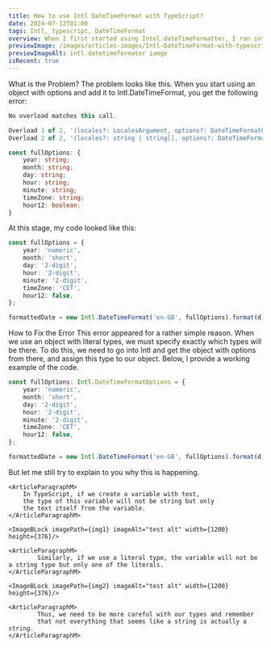```yaml
---
title: How to use Intl DateTimeFormat with TypeScript?
date: 2024-07-12T01:00
tags: Intl, typescript, DateTimeFormat
overview: When I first started using Intel.dateTimeFormatter, I ran into a problem that wasn't obvious, at least to me. But the problem turned out to be that I needed to explicitly specify the data type in the object options. And in this article, I will tell you how to solve this Intl.DateTimeFormat TypeScript error problem.
previewImage: /images/articles-images/Intl-DateTimeFormat-with-typescript-banner.webp
previewImageAlt: intl.datetimeformater iamge
isRecent: true
---
```




<ContentPart>
	<ArticleTitleL headingTag="h2">What is the Problem?</ArticleTitleL>
	<ArticleParagraphM>
	The problem looks like this. When you start using an object with options and add it to Intl.DateTimeFormat, you get the following error:
	</ArticleParagraphM>

```typescript
No overload matches this call.

Overload 1 of 2, '(locales?: LocalesArgument, options?: DateTimeFormatOptions): DateTimeFormat', gave the following error.
Overload 2 of 2, '(locales?: string | string[], options?: DateTimeFormatOptions): DateTimeFormat', gave the following error.ts(2769)

const fullOptions: {
	year: string;
	month: string;
	day: string;
	hour: string;
	minute: string;
	timeZone: string;
	hour12: boolean;
}

```

<ArticleParagraphM>At this stage, my code looked like this:</ArticleParagraphM>

```typescript
const fullOptions = {
	year: 'numeric',
	month: 'short',
	day: '2-digit',
	hour: '2-digit',
	minute: '2-digit',
	timeZone: 'CET',
	hour12: false,
};

formattedDate = new Intl.DateTimeFormat('en-GB', fullOptions).format(d);
```

</ContentPart>

<ContentPart>
	<ArticleTitleL headingTag="h2">How to Fix the Error</ArticleTitleL>
	<ArticleParagraphM>
		This error appeared for a rather simple reason.
		When we use an object with literal types, we must
		specify exactly which types will be there.
		To do this, we need to go into Intl and get the object
		with options from there, and assign this type to our object.
		Below, I provide a working example of the code.
	</ArticleParagraphM>

```typescript
const fullOptions: Intl.DateTimeFormatOptions = {
	year: 'numeric',
	month: 'short',
	day: '2-digit',
	hour: '2-digit',
	minute: '2-digit',
	timeZone: 'CET',
	hour12: false,
};

formattedDate = new Intl.DateTimeFormat('en-GB', fullOptions).format(d);
```

</ContentPart>

<ContentPart>
	<ArticleTitleL headingTag="h2">
	But let me still try to explain to you why this is happening.
	</ArticleTitleL>

    <ArticleParagraphM>
    	In TypeScript, if we create a variable with text,
    	the type of this variable will not be string but only
    	the text itself from the variable.
    </ArticleParagraphM>

    <ImageBLock imagePath={img1} imageAlt="test alt" width={1200}	height={376}/>

    <ArticleParagraphM>
    		Similarly, if we use a literal type, the variable will not be a string type but only one of the literals.
    </ArticleParagraphM>

    <ImageBLock imagePath={img2} imageAlt="test alt" width={1200}	height={376}/>

    <ArticleParagraphM>
    		Thus, we need to be more careful with our types and remember
    		that not everything that seems like a string is actually a string.
    </ArticleParagraphM>

</ContentPart>
